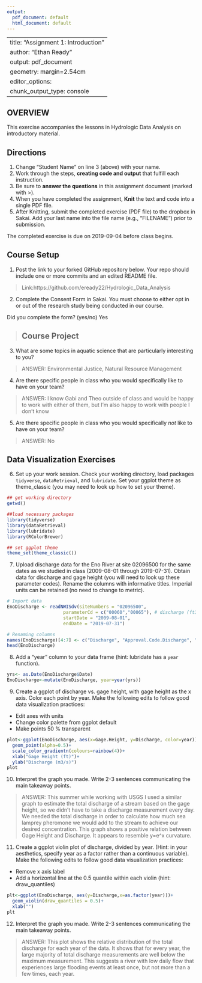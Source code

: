 ```yaml
---
output:
  pdf_document: default
  html_document: default
---
```

----
title: "Assignment 1: Introduction"
author: "Ethan Ready"
output: pdf_document
geometry: margin=2.54cm
editor_options: 
  chunk_output_type: console
---

## OVERVIEW

This exercise accompanies the lessons in Hydrologic Data Analysis on introductory material. 

## Directions
1. Change "Student Name" on line 3 (above) with your name.
3. Work through the steps, **creating code and output** that fulfill each instruction.
4. Be sure to **answer the questions** in this assignment document (marked with >).
6. When you have completed the assignment, **Knit** the text and code into a single PDF file.
8. After Knitting, submit the completed exercise (PDF file) to the dropbox in Sakai. Add your last name into the file name (e.g., "FILENAME") prior to submission.

The completed exercise is due on 2019-09-04 before class begins.

## Course Setup
1. Post the link to your forked GitHub repository below. Your repo should include one or more commits and an edited README file.  

>  Link:https://github.com/eready22/Hydrologic_Data_Analysis

2. Complete the Consent Form in Sakai. You must choose to either opt in or out of the research study being conducted in our course.

Did you complete the form? (yes/no)
Yes

> 
## Course Project

3. What are some topics in aquatic science that are particularly interesting to you?

> ANSWER: Environmental Justice, Natural Resource Management

4. Are there specific people in class who you would specifically like to have on your team?

> ANSWER: I know Gabi and Theo outside of class and would be happy to work with either of them, but I'm also happy to work with people I don't know

5. Are there specific people in class who you would specifically *not* like to have on your team?

> ANSWER: No

## Data Visualization Exercises

6. Set up your work session. Check your working directory, load packages `tidyverse`,  `dataRetrieval`, and `lubridate`. Set your ggplot theme as theme_classic (you may need to look up how to set your theme).

```r
## get working directory
getwd()

##load necessary packages
library(tidyverse)
library(dataRetrieval)
library(lubridate)
library(RColorBrewer)

## set ggplot theme
theme_set(theme_classic())
```

7. Upload discharge data for the Eno River at site 02096500 for the same dates as we studied in class (2009-08-01 through 2019-07-31). Obtain data for discharge and gage height (you will need to look up these parameter codes). Rename the columns with informative titles. Imperial units can be retained (no need to change to metric).

```r
# Import data
EnoDischarge <- readNWISdv(siteNumbers = "02096500",
                     parameterCd = c("00060","00065"), # discharge (ft3/s)
                     startDate = "2009-08-01",
                     endDate = "2019-07-31")

# Renaming columns
names(EnoDischarge)[4:7] <- c("Discharge", "Approval.Code.Discharge", "Gage.Height", "Approval.Code.Gage")
head(EnoDischarge)
```

8. Add a "year" column to your data frame (hint: lubridate has a `year` function).

```r
yrs<- as.Date(EnoDischarge$Date)
EnoDischarge<-mutate(EnoDischarge, year=year(yrs))

```

9. Create a ggplot of discharge vs. gage height, with gage height as the x axis. Color each point by year. Make the following edits to follow good data visualization practices: 

* Edit axes with units
* Change color palette from ggplot default
* Make points 50 % transparent

```r
plot<-ggplot(EnoDischarge, aes(x=Gage.Height, y=Discharge, color=year))+
  geom_point(alpha=0.5)+
  scale_color_gradientn(colours=rainbow(4))+
  xlab("Gage Height (ft)")+
  ylab("Discharge (m3/s)")
plot
```

10. Interpret the graph you made. Write 2-3 sentences communicating the main takeaway points. 

> ANSWER: This summer while working with USGS I used a similar graph to estimate the total discharge of a stream based on the gage height, so we didn't have to take a discharge measurement every day. We needed the total discharge in order to calculate how much sea lamprey pheromone we would add to the stream to achieve our desired concentration. This graph shows a positive relation between Gage Height and Discharge. It appears to resemble y=e^x curvature.

11. Create a ggplot violin plot of discharge, divided by year. (Hint: in your aesthetics, specify year as a factor rather than a continuous variable). Make the following edits to follow good data visualization practices: 

* Remove x axis label
* Add a horizontal line at the 0.5 quantile within each violin (hint: draw_quantiles)
```r
plt<-ggplot(EnoDischarge, aes(y=Discharge,x=as.factor(year)))+
  geom_violin(draw_quantiles = 0.5)+
  xlab("")
plt
```

12. Interpret the graph you made. Write 2-3 sentences communicating the main takeaway points. 

> ANSWER: This plot shows the relative distribution of the total discharge for each year of the data. It shows that for every year, the large majority of total discharge measurements are well below the maximum measurement. This suggests a river with low daily flow that experiences large flooding events at least once, but not more than a few times, each year.